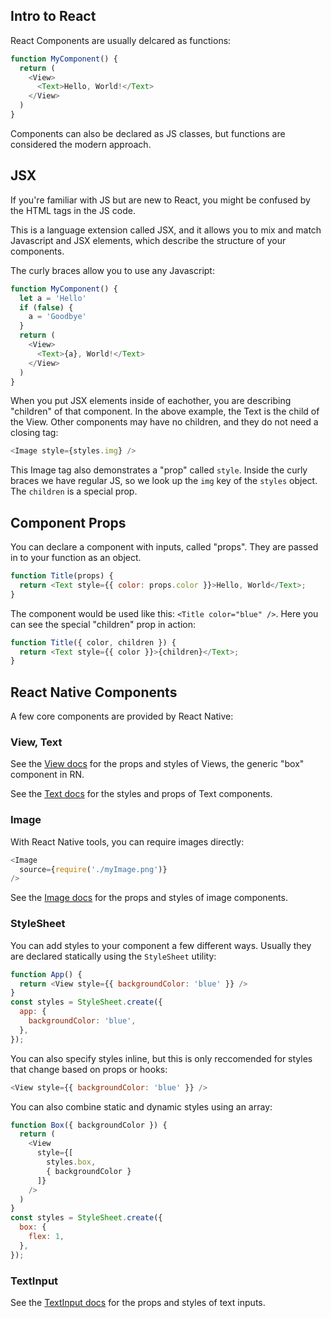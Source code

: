 

## Intro to React

React Components are usually delcared as functions:

```js
function MyComponent() {
  return (
    <View>
      <Text>Hello, World!</Text>
    </View>
  )
}
```

Components can also be declared as JS classes, but functions are considered the modern approach.



## JSX

If you're familiar with JS but are new to React, you might be confused by the HTML tags in the JS code.

This is a language extension called JSX, and it allows you to mix and match Javascript and JSX elements, which describe the structure of your components.

The curly braces allow you to use any Javascript:

```js
function MyComponent() {
  let a = 'Hello'
  if (false) {
    a = 'Goodbye'
  }
  return (
    <View>
      <Text>{a}, World!</Text>
    </View>
  )
}
```

When you put JSX elements inside of eachother, you are describing "children" of that component. In the above example, the Text is the child of the View. Other components may have no children, and they do not need a closing tag:

``` js
<Image style={styles.img} />
```

This Image tag also demonstrates a "prop" called `style`. Inside the curly braces we have regular JS, so we look up the `img` key of the `styles` object. The `children` is a special prop.


## Component Props

You can declare a component with inputs, called "props". They are passed in to your function as an object.

```js
function Title(props) {
  return <Text style={{ color: props.color }}>Hello, World</Text>;
}
```

The component would be used like this: `<Title color="blue" />`. Here you can see the special "children" prop in action:

```js
function Title({ color, children }) {
  return <Text style={{ color }}>{children}</Text>;
}
```

## React Native Components

A few core components are provided by React Native:

### View, Text

See the [View docs](https://reactnative.dev/docs/view) for the props and styles of Views, the generic "box" component in RN.

See the [Text docs](https://reactnative.dev/docs/text) for the styles and props of Text components.

### Image

With React Native tools, you can require images directly:

```js
<Image
  source={require('./myImage.png')}
/>
```

See the [Image docs](https://reactnative.dev/docs/image) for the props and styles of image components.


### StyleSheet

You can add styles to your component a few different ways. Usually they are declared statically using the `StyleSheet` utility:

```js
function App() {
  return <View style={{ backgroundColor: 'blue' }} />
}
const styles = StyleSheet.create({
  app: {
    backgroundColor: 'blue',
  },
});
```

You can also specify styles inline, but this is only reccomended for styles that change based on props or hooks:

```js
<View style={{ backgroundColor: 'blue' }} />
```

You can also combine static and dynamic styles using an array:

```js
function Box({ backgroundColor }) {
  return (
    <View
      style={[
        styles.box,
        { backgroundColor }
      ]}
    />
  )
}
const styles = StyleSheet.create({
  box: {
    flex: 1,
  },
});
```

### TextInput

See the [TextInput docs](https://reactnative.dev/docs/textinput) for the props and styles of text inputs.

